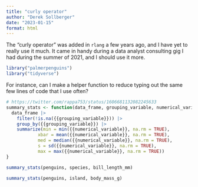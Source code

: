 ```yaml
---
title: "curly operator"
author: "Derek Sollberger"
date: "2023-01-15"
format: html
---
```


The "curly operator" was added in `rlang` a few years ago, and I have yet to really use it much.  It came in handy during a data analyst consulting gig I had during the summer of 2021, and I should use it more.

```r
library("palmerpenguins")
library("tidyverse")
```


For instance, can I make a helper function to reduce typing out the same few lines of code that I use often?

```r
# https://twitter.com/rappa753/status/1606681132082245633
summary_stats <- function(data_frame, grouping_variable, numerical_variable){
  data_frame |>
    filter(!is.na({{grouping_variable}})) |>
    group_by({{grouping_variable}}) |>
    summarize(min = min({{numerical_variable}}, na.rm = TRUE),
            xbar = mean({{numerical_variable}}, na.rm = TRUE),
            med = median({{numerical_variable}}, na.rm = TRUE),
            s = sd({{numerical_variable}}, na.rm = TRUE),
            max = max({{numerical_variable}}, na.rm = TRUE))
}
```

```r
summary_stats(penguins, species, bill_length_mm)
```

```r
summary_stats(penguins, island, body_mass_g)
```

